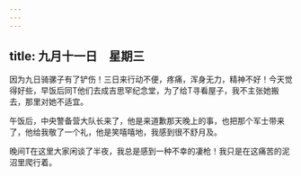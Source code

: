 ```yaml
---
---
---
```

title: 九月十一日　星期三
---




因为九日骑骡子有了铲伤！三日来行动不便，疼痛，浑身无力，精神不好！今天觉得好些，早饭后同T他们去成吉思罕纪念堂，为了给T寻看屋子，我不主张她搬去，那里对她不适宜。

午饭后，中央警备营大队长来了，他是来道歉那天晚上的事，也把那个军士带来了，他给我敬了一个礼，他是笑嘻嘻地，我感到很不舒月及。

晚间T在这里大家闲谈了半夜，我总是感到一种不幸的凄枪！我只是在这痛苦的泥沼里爬行着。